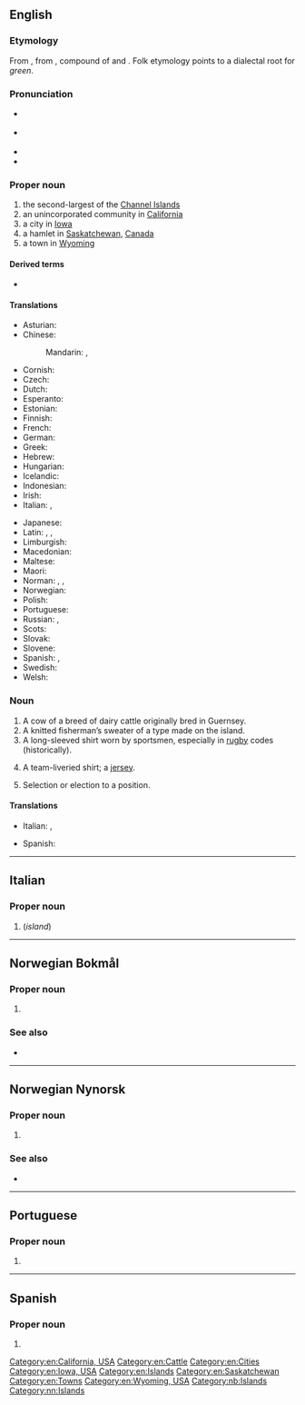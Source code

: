 {{also|guernsey}}
==English==
{{wikipedia}}

===Etymology===
From {{der|en|xno|-}}, from {{der|en|non|-}}, compound of {{m|non|Granis|t=Grani's}} and {{m|non|ey|t=island}}. Folk etymology points to a dialectal root for ''green''.

===Pronunciation===
* {{a|UK}} {{IPA|en|/ˈɡɜːnzi/}}
* {{a|US}} {{IPA|en|/ˈɡɝnzi/}}
* {{audio|en|En-Guernsey.ogg|Audio}}
* {{audio|en|EN-AU ck1 Guernsey.ogg|Audio (AU)}}

===Proper noun===
{{en-proper noun}}

# the second-largest of the [[Channel Islands]]
# an unincorporated community in [[California]]
# a city in [[Iowa]]
# a hamlet in [[Saskatchewan]], [[Canada]]
# a town in [[Wyoming]]

====Derived terms====
* {{l|en|Guernsey County}}

====Translations====
{{trans-top|island}}
* Asturian: {{t|ast|Guernsey}}
* Chinese:
*: Mandarin: {{t+|cmn|根西島}}, {{t+|cmn|根西岛|tr=Gēnxī-dǎo}}
* Cornish: {{t|kw|Gwernenys|f}}
* Czech: {{t+|cs|Guernsey}}
* Dutch: {{t+|nl|Guernsey}}
* Esperanto: {{t|eo|Guernsey}}
* Estonian: {{t|et|Guernsey}}
* Finnish: {{t+|fi|Guernsey}}
* French: {{t+|fr|Guernesey}}
* German: {{t+|de|Guernsey}}
* Greek: {{t|el|Γκέρνσεϊ|n}}
* Hebrew: {{t|he|גרנסי|tr=Gernsi}}
* Hungarian: {{t+|hu|Guernsey}}
* Icelandic: {{t|is|Guernsey}}
* Indonesian: {{t|id|Guernsey}}
* Irish: {{t|ga|Geansaí|f}}
* Italian: {{t|it|Guernsey|f}}, {{t|it|[[isola]] di Guernsey|f}}
{{trans-mid}}
* Japanese: {{t|ja|ガーンジー島|tr=Gānji-shimá}}
* Latin: {{qualifier|Classical Latin}} {{t|la|Lisia}}, {{qualifier|Middle Latin}} {{t|la|Lesia}}, {{t|la|Sarmia}}
* Limburgish: {{t|li|Guernsey}}
* Macedonian: {{t|mk|Ге́рнзи|n}}
* Maltese: {{t|mt|Gernesi}}
* Maori: {{t|mi|Kōnuiihi}}
* Norman: {{t|nrf|Dgèrnésy|m}} {{qualifier|Jersey}}, {{t|nrf|Guernési|m}} {{qualifier|Guernsey}}, {{t|nrf|Gùernesey|m}} {{qualifier|continental Normandy}}
* Norwegian: {{t|no|Guernsey}}
* Polish: {{t+|pl|Guernsey}}
* Portuguese: {{t+|pt|Guernsey}}
* Russian: {{t|ru|Ге́рнси}}, {{t|ru|[[о́стров]] [[Ге́рнси]]|m}}
* Scots: {{t|sco|Gansey}}
* Slovak: {{t|sk|Guernsey}}
* Slovene: {{t|sl|Guernsey}}
* Spanish: {{t|es|Guernesey|f}}, {{t|es|[[isla]] de [[Guernesey]]|f}}
* Swedish: {{t+|sv|Guernsey}}
* Welsh: {{t|cy|Guernsey|f}}
{{trans-bottom}}

===Noun===
{{en-noun}}

# A cow of a breed of dairy cattle originally bred in Guernsey.
# A knitted fisherman’s sweater of a type made on the island.
# A long-sleeved shirt worn by sportsmen, especially in [[rugby]] codes (historically).
# {{lb|en|Australia}} A team-liveried shirt; a [[jersey]].
# {{lb|en|Australia}} Selection or election to a position.

====Translations====
{{trans-top|cattle breed}}
* Italian: {{t-check|it|[[vacca]] di Guernsey|f}}, {{t-check|it|[[mucca]] di Guernsey|f}}
{{trans-mid}}
* Spanish: {{t-check|es|[[ganado]] de [[Guernesey]]|m}}
{{trans-bottom}}

{{trans-top|cattle breed specimen}}
{{trans-mid}}
{{trans-bottom}}

{{trans-top|sweater}}
{{trans-mid}}
{{trans-bottom}}

{{trans-top|long-sleeved shirt worn by sportsmen}}
{{trans-mid}}
{{trans-bottom}}

{{trans-top|team-liveried shirt}}
{{trans-mid}}
{{trans-bottom}}

{{trans-top|selection or election to a position}}
{{trans-mid}}
{{trans-bottom}}

[[Category:en:California, USA]]
[[Category:en:Cattle]]
[[Category:en:Cities]]
[[Category:en:Iowa, USA]]
[[Category:en:Islands]]
[[Category:en:Saskatchewan]]
[[Category:en:Towns]]
[[Category:en:Wyoming, USA]]

----

==Italian==

===Proper noun===
{{it-proper noun}}

# {{l|en|Guernsey}} (''island'')

----

==Norwegian Bokmål==
{{wikipedia|lang=no}}

===Proper noun===
{{head|nb|proper noun}}

# {{l|en|Guernsey}} {{qualifier|an island in the Channel Islands}}

===See also===
* {{l|nb|Kanaløyene}}

[[Category:nb:Islands]]

----

==Norwegian Nynorsk==
{{wikipedia|lang=nn}}

===Proper noun===
{{head|nn|proper noun}}

# {{l|en|Guernsey}} {{qualifier|an island in the Channel Islands}}

===See also===
* {{l|nn|Kanaløyane}}

[[Category:nn:Islands]]

----

==Portuguese==

===Proper noun===
{{pt-proper noun|f}}

# {{place|pt|island/and/dependency|c/United Kingdom|in|sea/the [[English Channel]]|t1=Guernsey}}

----

==Spanish==

===Proper noun===
{{es-proper noun}}

# {{l|en|Guernsey}}